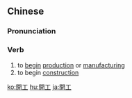 {{also|开工}}
==Chinese==
{{zh-forms|s=开工}}

===Pronunciation===
{{zh-pron
|m=kāigōng
|c=hoi1 gung1
|cat=v
}}

===Verb===
{{zh-verb}}

# to [[begin]] [[production]] or [[manufacturing]]
# to begin [[construction]]

[[ko:開工]]
[[hu:開工]]
[[ja:開工]]